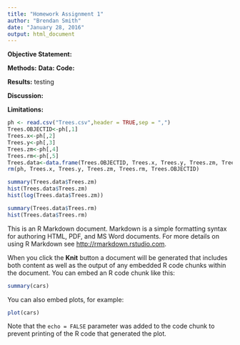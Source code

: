 ```yaml
---
title: "Homework Assignment 1"
author: "Brendan Smith"
date: "January 28, 2016"
output: html_document
---
```


**Objective Statement:**


**Methods:**
  **Data:**
  **Code:**
  

**Results:**
testing

**Discussion:**

**Limitations:**

```r
ph <- read.csv("Trees.csv",header = TRUE,sep = ",")
Trees.OBJECTID<-ph[,1]
Trees.x<-ph[,2]
Trees.y<-ph[,3]
Trees.zm<-ph[,4]
Trees.rm<-ph[,5]
Trees.data<-data.frame(Trees.OBJECTID, Trees.x, Trees.y, Trees.zm, Trees.rm)
rm(ph, Trees.x, Trees.y, Trees.zm, Trees.rm, Trees.OBJECTID)
```

```r
summary(Trees.data$Trees.zm)
hist(Trees.data$Trees.zm)
hist(log(Trees.data$Trees.zm))
```

```r
summary(Trees.data$Trees.rm)
hist(Trees.data$Trees.rm)
```


This is an R Markdown document. Markdown is a simple formatting syntax for authoring HTML, PDF, and MS Word documents. For more details on using R Markdown see <http://rmarkdown.rstudio.com>.

When you click the **Knit** button a document will be generated that includes both content as well as the output of any embedded R code chunks within the document. You can embed an R code chunk like this:

```r
summary(cars)
```

You can also embed plots, for example:

```r
plot(cars)
```

Note that the `echo = FALSE` parameter was added to the code chunk to prevent printing of the R code that generated the plot.
